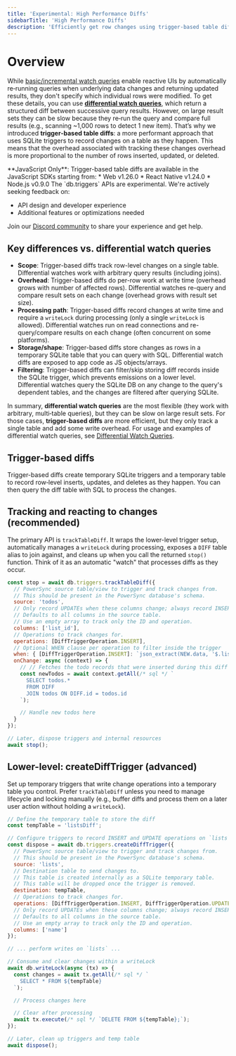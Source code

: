 ```yaml
---
title: 'Experimental: High Performance Diffs'
sidebarTitle: 'High Performance Diffs'
description: 'Efficiently get row changes using trigger-based table diffs (JS)'
---
```


# Overview

While [basic/incremental watch queries](/usage/use-case-examples/watch-queries) enable reactive UIs by automatically re‑running queries when underlying data changes and returning updated results, they don't specify which individual rows were modified. To get these details, you can use [**differential watch queries**](/usage/use-case-examples/watch-queries#differential-watch-queries), which return a structured diff between successive query results. However, on large result sets they can be slow because they re‑run the query and compare full results (e.g., scanning ~1,000 rows to detect 1 new item). That’s why we introduced **trigger‑based table diffs**: a more performant approach that uses SQLite triggers to record changes on a table as they happen. This means that the overhead associated with tracking these changes overhead is more proportional to the number of rows inserted, updated, or deleted.

<Note>
  **JavaScript Only**: Trigger-based table diffs are available in the JavaScript SDKs starting from:
  * Web v1.26.0
  * React Native v1.24.0
  * Node.js v0.9.0
</Note>

<Warning>
The `db.triggers` APIs are experimental. We're actively seeking feedback on:

- API design and developer experience
- Additional features or optimizations needed

Join our [Discord community](https://discord.gg/powersync) to share your experience and get help.
</Warning>

## Key differences vs. differential watch queries

- **Scope**: Trigger-based diffs track row-level changes on a single table. Differential watches work with arbitrary query results (including joins).
- **Overhead**: Trigger-based diffs do per-row work at write time (overhead grows with number of affected rows). Differential watches re-query and compare result sets on each change (overhead grows with result set size).
- **Processing path**: Trigger-based diffs record changes at write time and require a `writeLock` during processing (only a single `writeLock` is allowed). Differential watches run on read connections and re-query/compare results on each change (often concurrent on some platforms).
- **Storage/shape**: Trigger-based diffs store changes as rows in a temporary SQLite table that you can query with SQL. Differential watch diffs are exposed to app code as JS objects/arrays.
- **Filtering**: Trigger-based diffs can filter/skip storing diff records inside the SQLite trigger, which prevents emissions on a lower level. Differential watches query the SQLite DB on any change to the query's dependent tables, and the changes are filtered after querying SQLite.

In summary, **differential watch queries** are the most flexible (they work with arbitrary, multi‑table queries), but they can be slow on large result sets. For those cases, **trigger-based diffs** are more efficient, but they only track a single table and add some write overhead. For usage and examples of differential watch queries, see [Differential Watch Queries](/usage/use-case-examples/watch-queries#differential-watch-queries).

 
## Trigger-based diffs

Trigger-based diffs create temporary SQLite triggers and a temporary table to record row‑level inserts, updates, and deletes as they happen. You can then query the diff table with SQL to process the changes.

## Tracking and reacting to changes (recommended)

The primary API is `trackTableDiff`. It wraps the lower-level trigger setup, automatically manages a `writeLock` during processing, exposes a `DIFF` table alias to join against, and cleans up when you call the returned `stop()` function. Think of it as an automatic "watch" that processes diffs as they occur.

```javascript
const stop = await db.triggers.trackTableDiff({
  // PowerSync source table/view to trigger and track changes from.
  // This should be present in the PowerSync database's schema.
  source: 'todos',
  // Only record UPDATEs when these columns change; always record INSERT/DELETE
  // Defaults to all columns in the source table.
  // Use an empty array to track only the ID and operation.
  columns: ['list_id'],
  // Operations to track changes for.
  operations: [DiffTriggerOperation.INSERT],
  // Optional WHEN clause per operation to filter inside the trigger
  when: { [DiffTriggerOperation.INSERT]: `json_extract(NEW.data, '$.list_id') = '${firstList.id}'` },
  onChange: async (context) => {
    // // Fetches the todo records that were inserted during this diff
    const newTodos = await context.getAll(/* sql */ `
      SELECT todos.*
      FROM DIFF
      JOIN todos ON DIFF.id = todos.id
    `);

    // Handle new todos here
  }
});

// Later, dispose triggers and internal resources
await stop();
```

## Lower-level: createDiffTrigger (advanced)

Set up temporary triggers that write change operations into a temporary table you control. Prefer `trackTableDiff` unless you need to manage lifecycle and locking manually (e.g., buffer diffs and process them on a later user action without holding a `writeLock`).

```javascript
// Define the temporary table to store the diff
const tempTable = 'listsDiff';

// Configure triggers to record INSERT and UPDATE operations on `lists`
const dispose = await db.triggers.createDiffTrigger({
  // PowerSync source table/view to trigger and track changes from.
  // This should be present in the PowerSync database's schema.
  source: 'lists',
  // Destination table to send changes to.
  // This table is created internally as a SQLite temporary table.
  // This table will be dropped once the trigger is removed.
  destination: tempTable,
  // Operations to track changes for.
  operations: [DiffTriggerOperation.INSERT, DiffTriggerOperation.UPDATE],
  // Only record UPDATEs when these columns change; always record INSERT/DELETE
  // Defaults to all columns in the source table.
  // Use an empty array to track only the ID and operation.
  columns: ['name']
});

// ... perform writes on `lists` ...

// Consume and clear changes within a writeLock
await db.writeLock(async (tx) => {
  const changes = await tx.getAll(/* sql */ `
    SELECT * FROM ${tempTable}
  `);

  // Process changes here

  // Clear after processing
  await tx.execute(/* sql */ `DELETE FROM ${tempTable};`);
});

// Later, clean up triggers and temp table
await dispose();
```

 

 

